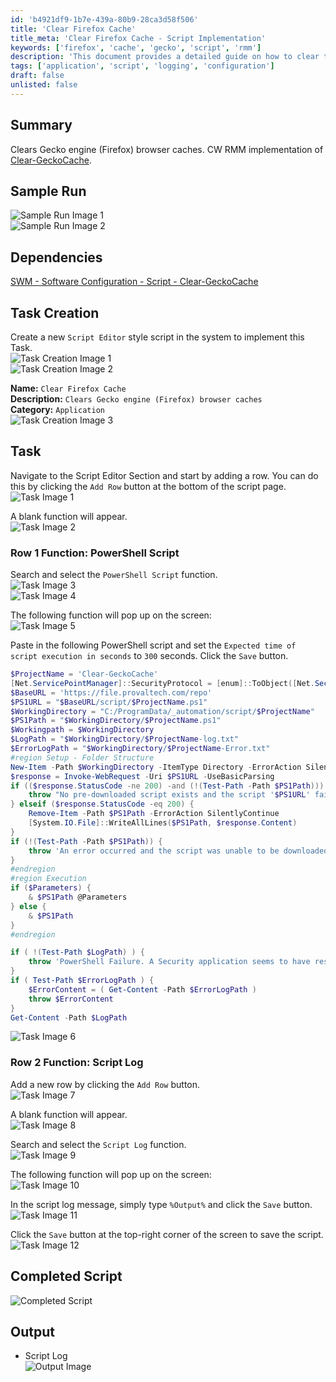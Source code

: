 ```yaml
---
id: 'b4921df9-1b7e-439a-80b9-28ca3d58f506'
title: 'Clear Firefox Cache'
title_meta: 'Clear Firefox Cache - Script Implementation'
keywords: ['firefox', 'cache', 'gecko', 'script', 'rmm']
description: 'This document provides a detailed guide on how to clear the Gecko engine (Firefox) browser caches using a script in ConnectWise RMM. It includes sample runs, task creation steps, and the complete script implementation.'
tags: ['application', 'script', 'logging', 'configuration']
draft: false
unlisted: false
---
```

## Summary

Clears Gecko engine (Firefox) browser caches. CW RMM implementation of [Clear-GeckoCache](https://proval.itglue.com/DOC-5078775-10371997).

## Sample Run

![Sample Run Image 1](../../../static/img/Clear-Firefox-Cache/image_1.png)  
![Sample Run Image 2](../../../static/img/Clear-Firefox-Cache/image_2.png)  

## Dependencies

[SWM - Software Configuration - Script - Clear-GeckoCache](https://proval.itglue.com/DOC-5078775-10371997)

## Task Creation

Create a new `Script Editor` style script in the system to implement this Task.  
![Task Creation Image 1](../../../static/img/Clear-Firefox-Cache/image_3.png)  
![Task Creation Image 2](../../../static/img/Clear-Firefox-Cache/image_4.png)  

**Name:** `Clear Firefox Cache`  
**Description:** `Clears Gecko engine (Firefox) browser caches`  
**Category:** `Application`  
![Task Creation Image 3](../../../static/img/Clear-Firefox-Cache/image_5.png)  

## Task

Navigate to the Script Editor Section and start by adding a row. You can do this by clicking the `Add Row` button at the bottom of the script page.  
![Task Image 1](../../../static/img/Clear-Firefox-Cache/image_6.png)  

A blank function will appear.  
![Task Image 2](../../../static/img/Clear-Firefox-Cache/image_7.png)  

### Row 1 Function: PowerShell Script

Search and select the `PowerShell Script` function.  
![Task Image 3](../../../static/img/Clear-Firefox-Cache/image_8.png)  
![Task Image 4](../../../static/img/Clear-Firefox-Cache/image_9.png)  

The following function will pop up on the screen:  
![Task Image 5](../../../static/img/Clear-Firefox-Cache/image_10.png)  

Paste in the following PowerShell script and set the `Expected time of script execution in seconds` to `300` seconds. Click the `Save` button.

```powershell
$ProjectName = 'Clear-GeckoCache'
[Net.ServicePointManager]::SecurityProtocol = [enum]::ToObject([Net.SecurityProtocolType], 3072)
$BaseURL = 'https://file.provaltech.com/repo'
$PS1URL = "$BaseURL/script/$ProjectName.ps1"
$WorkingDirectory = "C:/ProgramData/_automation/script/$ProjectName"
$PS1Path = "$WorkingDirectory/$ProjectName.ps1"
$Workingpath = $WorkingDirectory
$LogPath = "$WorkingDirectory/$ProjectName-log.txt"
$ErrorLogPath = "$WorkingDirectory/$ProjectName-Error.txt"
#region Setup - Folder Structure
New-Item -Path $WorkingDirectory -ItemType Directory -ErrorAction SilentlyContinue | Out-Null
$response = Invoke-WebRequest -Uri $PS1URL -UseBasicParsing
if (($response.StatusCode -ne 200) -and (!(Test-Path -Path $PS1Path))) {
    throw "No pre-downloaded script exists and the script '$PS1URL' failed to download. Exiting."
} elseif ($response.StatusCode -eq 200) {
    Remove-Item -Path $PS1Path -ErrorAction SilentlyContinue
    [System.IO.File]::WriteAllLines($PS1Path, $response.Content)
}
if (!(Test-Path -Path $PS1Path)) {
    throw 'An error occurred and the script was unable to be downloaded. Exiting.'
}
#endregion
#region Execution
if ($Parameters) {
    & $PS1Path @Parameters
} else {
    & $PS1Path
}
#endregion
```

```powershell
if ( !(Test-Path $LogPath) ) {
    throw 'PowerShell Failure. A Security application seems to have restricted the execution of the PowerShell Script.'
}
if ( Test-Path $ErrorLogPath ) {
    $ErrorContent = ( Get-Content -Path $ErrorLogPath )
    throw $ErrorContent
}
Get-Content -Path $LogPath
```

![Task Image 6](../../../static/img/Clear-Firefox-Cache/image_11.png)  

### Row 2 Function: Script Log

Add a new row by clicking the `Add Row` button.  
![Task Image 7](../../../static/img/Clear-Firefox-Cache/image_12.png)  

A blank function will appear.  
![Task Image 8](../../../static/img/Clear-Firefox-Cache/image_13.png)  

Search and select the `Script Log` function.  
![Task Image 9](../../../static/img/Clear-Firefox-Cache/image_14.png)  

The following function will pop up on the screen:  
![Task Image 10](../../../static/img/Clear-Firefox-Cache/image_15.png)  

In the script log message, simply type `%Output%` and click the `Save` button.  
![Task Image 11](../../../static/img/Clear-Firefox-Cache/image_16.png)  

Click the `Save` button at the top-right corner of the screen to save the script.  
![Task Image 12](../../../static/img/Clear-Firefox-Cache/image_17.png)  

## Completed Script

![Completed Script](../../../static/img/Clear-Firefox-Cache/image_18.png)  

## Output

- Script Log  
![Output Image](../../../static/img/Clear-Firefox-Cache/image_19.png)  











